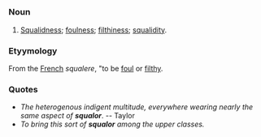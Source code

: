 =={{En}}==
===Noun===
# [[Squalidness]]; [[foulness]]; [[filthiness]]; [[squalidity]].

===Etyymology===
From the [[French]] ''squalere'', "to be [[foul]] or [[filthy]].

===Quotes===
* ''The heterogenous indigent multitude, everywhere wearing nearly the same aspect of '''squalor'''''. -- Taylor
* ''To bring this sort of '''squalor''' among the upper classes.''
